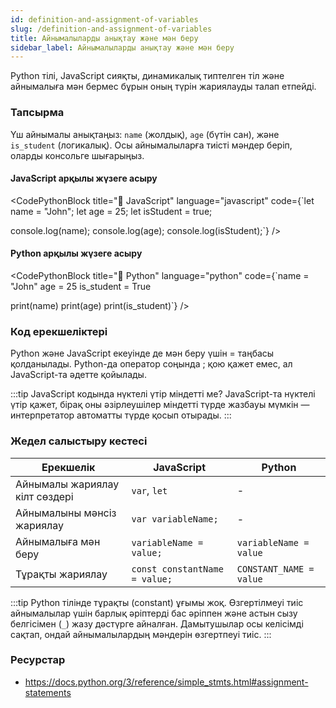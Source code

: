 ```yaml
---
id: definition-and-assignment-of-variables
slug: /definition-and-assignment-of-variables
title: Айнымалыларды анықтау және мән беру
sidebar_label: Айнымалыларды анықтау және мән беру
---
```



Python тілі, JavaScript сияқты, динамикалық типтелген тіл және айнымалыға мән бермес бұрын оның түрін жариялауды талап етпейді.

### Тапсырма

Үш айнымалы анықтаңыз: `name` (жолдық), `age` (бүтін сан), және `is_student` (логикалық). Осы айнымалыларға тиісті мәндер беріп, оларды консольге шығарыңыз.

#### JavaScript арқылы жүзеге асыру

<CodePythonBlock
  title="📄 JavaScript"
  language="javascript"
  code={`let name = "John";
let age = 25;
let isStudent = true;

console.log(name);
console.log(age);
console.log(isStudent);`}
/>

#### Python арқылы жүзеге асыру

<CodePythonBlock
  title="📄 Python"
  language="python"
  code={`name = "John"
age = 25
is_student = True

print(name)
print(age)
print(is_student)`}
/>


### Код ерекшеліктері
Python және JavaScript екеуінде де мән беру үшін = таңбасы қолданылады.
Python-да оператор соңында ; қою қажет емес, ал JavaScript-та әдетте қойылады.

:::tip JavaScript кодында нүктелі үтір міндетті ме?
JavaScript-та нүктелі үтір қажет, бірақ оны әзірлеушілер міндетті түрде жазбауы мүмкін — интерпретатор автоматты түрде қосып отырады.
:::

### Жедел салыстыру кестесі

| Ерекшелік | JavaScript | Python |
|-----------|------------|--------|
| Айнымалы жариялау кілт сөздері | `var`, `let` | - |
| Айнымалыны мәнсіз жариялау | `var variableName;` | - |
| Айнымалыға мән беру | `variableName = value;` | `variableName = value` |
| Тұрақты жариялау | `const constantName = value;` | `CONSTANT_NAME = value` |

:::tip
Python тілінде тұрақты (constant) ұғымы жоқ. Өзгертілмеуі тиіс айнымалылар үшін барлық әріптерді бас әріппен және астын сызу белгісімен (`_`) жазу дәстүрге айналған. Дамытушылар осы келісімді сақтап, ондай айнымалылардың мәндерін өзгертпеуі тиіс.
:::

### Ресурстар

- https://docs.python.org/3/reference/simple_stmts.html#assignment-statements

